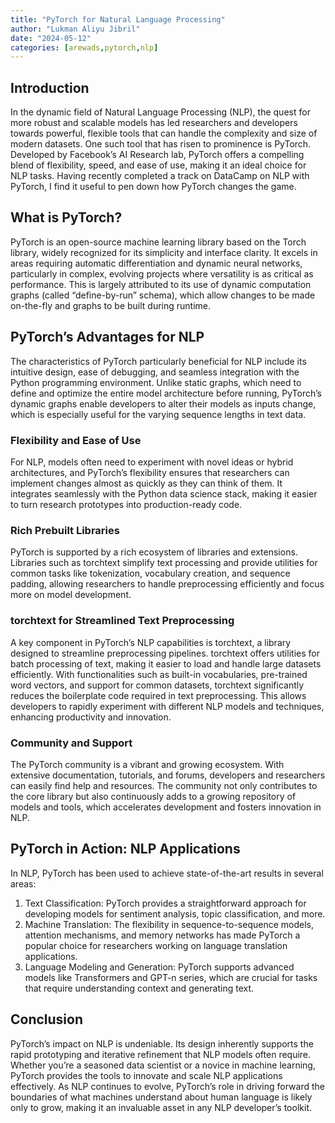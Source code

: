 ```yaml
---
title: "PyTorch for Natural Language Processing"
author: "Lukman Aliyu Jibril"
date: "2024-05-12"
categories: [arewads,pytorch,nlp]
---
```


## Introduction

In the dynamic field of Natural Language Processing (NLP), the quest for more robust and scalable models has led researchers and developers towards powerful, flexible tools that can handle the complexity and size of modern datasets. One such tool that has risen to prominence is PyTorch. Developed by Facebook's AI Research lab, PyTorch offers a compelling blend of flexibility, speed, and ease of use, making it an ideal choice for NLP tasks. Having recently completed a track on DataCamp on NLP with PyTorch, I find it useful to pen down how PyTorch changes the game. 

## What is PyTorch?

PyTorch is an open-source machine learning library based on the Torch library, widely recognized for its simplicity and interface clarity. It excels in areas requiring automatic differentiation and dynamic neural networks, particularly in complex, evolving projects where versatility is as critical as performance. This is largely attributed to its use of dynamic computation graphs (called "define-by-run" schema), which allow changes to be made on-the-fly and graphs to be built during runtime.

## PyTorch's Advantages for NLP

The characteristics of PyTorch particularly beneficial for NLP include its intuitive design, ease of debugging, and seamless integration with the Python programming environment. Unlike static graphs, which need to define and optimize the entire model architecture before running, PyTorch's dynamic graphs enable developers to alter their models as inputs change, which is especially useful for the varying sequence lengths in text data.

### Flexibility and Ease of Use

For NLP, models often need to experiment with novel ideas or hybrid architectures, and PyTorch's flexibility ensures that researchers can implement changes almost as quickly as they can think of them. It integrates seamlessly with the Python data science stack, making it easier to turn research prototypes into production-ready code.

### Rich Prebuilt Libraries

PyTorch is supported by a rich ecosystem of libraries and extensions. Libraries such as torchtext simplify text processing and provide utilities for common tasks like tokenization, vocabulary creation, and sequence padding, allowing researchers to handle preprocessing efficiently and focus more on model development.

### torchtext for Streamlined Text Preprocessing

A key component in PyTorch's NLP capabilities is torchtext, a library designed to streamline preprocessing pipelines. torchtext offers utilities for batch processing of text, making it easier to load and handle large datasets efficiently. With functionalities such as built-in vocabularies, pre-trained word vectors, and support for common datasets, torchtext significantly reduces the boilerplate code required in text preprocessing. This allows developers to rapidly experiment with different NLP models and techniques, enhancing productivity and innovation.

### Community and Support

The PyTorch community is a vibrant and growing ecosystem. With extensive documentation, tutorials, and forums, developers and researchers can easily find help and resources. The community not only contributes to the core library but also continuously adds to a growing repository of models and tools, which accelerates development and fosters innovation in NLP.

## PyTorch in Action: NLP Applications

In NLP, PyTorch has been used to achieve state-of-the-art results in several areas:

1. Text Classification: PyTorch provides a straightforward approach for developing models for sentiment analysis, topic classification, and more.
2. Machine Translation: The flexibility in sequence-to-sequence models, attention mechanisms, and memory networks has made PyTorch a popular choice for researchers working on language translation applications.
3. Language Modeling and Generation: PyTorch supports advanced models like Transformers and GPT-n series, which are crucial for tasks that require understanding context and generating text.

## Conclusion

PyTorch's impact on NLP is undeniable. Its design inherently supports the rapid prototyping and iterative refinement that NLP models often require. Whether you're a seasoned data scientist or a novice in machine learning, PyTorch provides the tools to innovate and scale NLP applications effectively. As NLP continues to evolve, PyTorch's role in driving forward the boundaries of what machines understand about human language is likely only to grow, making it an invaluable asset in any NLP developer's toolkit.